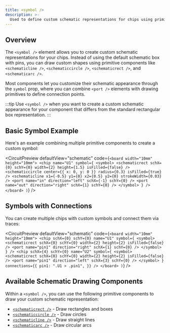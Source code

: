 ```yaml
---
title: <symbol />
description: >-
  Used to define custom schematic representations for chips using primitive drawing components like rectangles, circles, lines, and arcs.
---
```



## Overview

The `<symbol />` element allows you to create custom schematic representations for your chips. Instead of using the default schematic box with pins, you can draw custom shapes using primitive components like `<schematicline />`, `<schematiccircle />`, `<schematicrect />`, and `<schematicarc />`.

Most components let you customize their schematic appearance through the `symbol` prop, where you can combine `<port />` elements with drawing primitives to define connection points.

:::tip
Use `<symbol />` when you want to create a custom schematic appearance for your component that differs from the standard rectangular box representation.
:::

## Basic Symbol Example

Here's an example combining multiple primitive components to create a custom symbol:

<CircuitPreview defaultView="schematic" code={`
  <board width="10mm" height="10mm">
    <chip
      name="U1"
      symbol={
        <symbol>
          <schematicrect
            schX={0}
            schY={0}
            width={2}
            height={1.5}
            isFilled={false}
          />
          <schematiccircle
            center={{ x: 0, y: 0 }}
            radius={0.3}
            isFilled={true}
          />
          <schematicline x1={-0.5} y1={0} x2={0.5} y2={0} strokeWidth={0.03} />
          <port name="in" direction="left" schX={-1} schY={0} />
          <port name="out" direction="right" schX={1} schY={0} />
        </symbol>
      }
    />
  </board>
)
`} />

## Symbols with Connections

You can create multiple chips with custom symbols and connect them via traces:

<CircuitPreview defaultView="schematic" code={`
  <board width="10mm" height="10mm">
    <chip
      schX={0}
      schY={0}
      name="U1"
      symbol={
        <symbol>
          <schematicrect
            schX={0}
            schY={0}
            width={2}
            height={2}
            isFilled={false}
          />
          <port name="pin1" direction="right" schX={1} schY={0} />
        </symbol>
      }
    />
    <chip
      schX={4}
      schY={0}
      name="U2"
      symbol={
        <symbol>
          <schematicrect
            schX={0}
            schY={0}
            width={2}
            height={2}
            isFilled={false}
          />
          <port name="pin1" direction="left" schX={3} schY={0} />
        </symbol>
      }
      connections={{
        pin1: ".U1 > .pin1",
      }}
    />
  </board>
)
`} />

## Available Schematic Drawing Components

Within a `<symbol />`, you can use the following primitive components to draw your custom schematic representation:

- [`<schematicrect />`](./schematicrect.mdx) - Draw rectangles and boxes
- [`<schematiccircle />`](./schematiccircle.mdx) - Draw circles
- [`<schematicline />`](./schematicline.mdx) - Draw straight lines
- [`<schematicarc />`](./schematicarc.mdx) - Draw circular arcs
